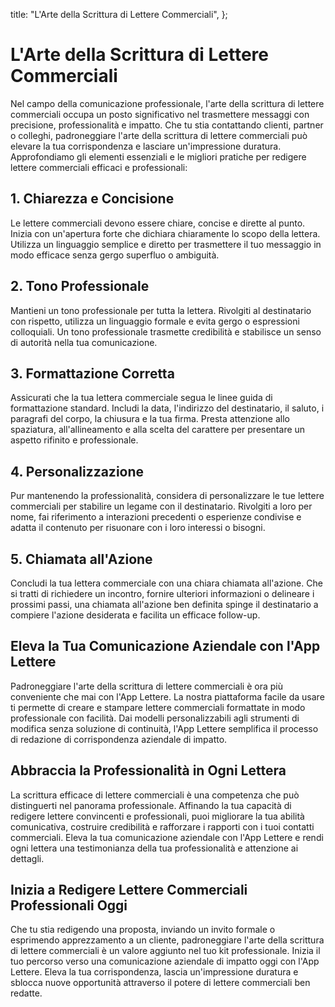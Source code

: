 
  title: "L'Arte della Scrittura di Lettere Commerciali",
};

# L'Arte della Scrittura di Lettere Commerciali

<MdxImage src="/blog/the-art-of-business-letter-writing.jpg" alt="L'Arte della Scrittura di Lettere Commerciali" width={800} height={700} />

Nel campo della comunicazione professionale, l'arte della scrittura di lettere commerciali occupa un posto significativo nel trasmettere messaggi con precisione, professionalità e impatto. Che tu stia contattando clienti, partner o colleghi, padroneggiare l'arte della scrittura di lettere commerciali può elevare la tua corrispondenza e lasciare un'impressione duratura. Approfondiamo gli elementi essenziali e le migliori pratiche per redigere lettere commerciali efficaci e professionali:

## 1. Chiarezza e Concisione

Le lettere commerciali devono essere chiare, concise e dirette al punto. Inizia con un'apertura forte che dichiara chiaramente lo scopo della lettera. Utilizza un linguaggio semplice e diretto per trasmettere il tuo messaggio in modo efficace senza gergo superfluo o ambiguità.

## 2. Tono Professionale

Mantieni un tono professionale per tutta la lettera. Rivolgiti al destinatario con rispetto, utilizza un linguaggio formale e evita gergo o espressioni colloquiali. Un tono professionale trasmette credibilità e stabilisce un senso di autorità nella tua comunicazione.

## 3. Formattazione Corretta

Assicurati che la tua lettera commerciale segua le linee guida di formattazione standard. Includi la data, l'indirizzo del destinatario, il saluto, i paragrafi del corpo, la chiusura e la tua firma. Presta attenzione allo spaziatura, all'allineamento e alla scelta del carattere per presentare un aspetto rifinito e professionale.

## 4. Personalizzazione

Pur mantenendo la professionalità, considera di personalizzare le tue lettere commerciali per stabilire un legame con il destinatario. Rivolgiti a loro per nome, fai riferimento a interazioni precedenti o esperienze condivise e adatta il contenuto per risuonare con i loro interessi o bisogni.

## 5. Chiamata all'Azione

Concludi la tua lettera commerciale con una chiara chiamata all'azione. Che si tratti di richiedere un incontro, fornire ulteriori informazioni o delineare i prossimi passi, una chiamata all'azione ben definita spinge il destinatario a compiere l'azione desiderata e facilita un efficace follow-up.

## Eleva la Tua Comunicazione Aziendale con l'App Lettere

Padroneggiare l'arte della scrittura di lettere commerciali è ora più conveniente che mai con l'App Lettere. La nostra piattaforma facile da usare ti permette di creare e stampare lettere commerciali formattate in modo professionale con facilità. Dai modelli personalizzabili agli strumenti di modifica senza soluzione di continuità, l'App Lettere semplifica il processo di redazione di corrispondenza aziendale di impatto.

## Abbraccia la Professionalità in Ogni Lettera

La scrittura efficace di lettere commerciali è una competenza che può distinguerti nel panorama professionale. Affinando la tua capacità di redigere lettere convincenti e professionali, puoi migliorare la tua abilità comunicativa, costruire credibilità e rafforzare i rapporti con i tuoi contatti commerciali. Eleva la tua comunicazione aziendale con l'App Lettere e rendi ogni lettera una testimonianza della tua professionalità e attenzione ai dettagli.

## Inizia a Redigere Lettere Commerciali Professionali Oggi

Che tu stia redigendo una proposta, inviando un invito formale o esprimendo apprezzamento a un cliente, padroneggiare l'arte della scrittura di lettere commerciali è un valore aggiunto nel tuo kit professionale. Inizia il tuo percorso verso una comunicazione aziendale di impatto oggi con l'App Lettere. Eleva la tua corrispondenza, lascia un'impressione duratura e sblocca nuove opportunità attraverso il potere di lettere commerciali ben redatte.
